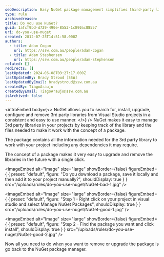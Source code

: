 ```yaml
---
seoDescription: Easy NuGet package management simplifies third-party library installation and upgrading in Visual Studio projects.
type: rule
archivedreason:
title: Do you use NuGet?
guid: 1afcf9bd-d729-490e-8553-1c890ac88557
uri: do-you-use-nuget
created: 2012-07-23T14:51:58.000Z
authors:
  - title: Adam Cogan
    url: https://ssw.com.au/people/adam-cogan
  - title: Adam Stephensen
    url: https://ssw.com.au/people/adam-stephensen
related: []
redirects: []
lastUpdated: 2024-06-08T03:27:17.000Z
lastUpdatedBy: Brady Stroud [SSW]
lastUpdatedByEmail: bradystroud@ssw.com.au
createdBy: TiagoAraujo
createdByEmail: TiagoAraujo@ssw.com.au
isArchived: false
---
```


<introEmbed
  body={<>
NuGet allows you to search for, install, upgrade, configure and remove 3rd party libraries from Visual Studio projects in a consistent and easy to use manner.
  </>}
/>
NuGet makes it easy to manage 3rd party libraries in your projects by keeping track of the library and the files needed to make it work with the concept of a package.

The package contains all the information needed for the 3rd party library to work with your project including any dependencies it may require.

The concept of a package makes it very easy to upgrade and remove the libraries in the future with a single click.


<imageEmbed
  alt="Image"
  size="large"
  showBorder={false}
  figureEmbed={ {
    preset: "default",
    figure: "Do you download a package, save it locally and then add it to your project manually?",
    shouldDisplay: true
  } }
  src="/uploads/rules/do-you-use-nuget/NuGet-bad-1.jpg"
/>


<imageEmbed
  alt="Image"
  size="large"
  showBorder={false}
  figureEmbed={ {
    preset: "default",
    figure: "Step 1 - Right click on your project in visual studio and select Manage NuGet Packages",
    shouldDisplay: true
  } }
  src="/uploads/rules/do-you-use-nuget/NuGet-good-1.jpg"
/>


<imageEmbed
  alt="Image"
  size="large"
  showBorder={false}
  figureEmbed={ {
    preset: "default",
    figure: "Step 2 - Find the package you want and click install",
    shouldDisplay: true
  } }
  src="/uploads/rules/do-you-use-nuget/NuGet-good-2.jpg"
/>

Now all you need to do when you want to remove or upgrade the package is go back to the NuGet package manager.
